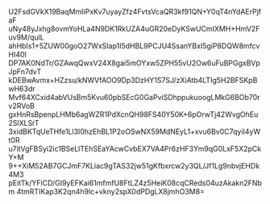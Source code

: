 U2FsdGVkX19BaqMmIiPxKv7uyayZfz4FvtsVcaQR3kf91QN+Y0qT4nYdAErPjfaF
uNy48yJxhg8ovmYoHLa4N9DK1RkUZA4uGR20eDyKSwUCmIXMH+HmV2Fuv9M/qulL
ahHbIs1+5ZUW00goO27WxSIap1I5dHBL9PCJU4SsanYBxI5giP8DQW8mfcvHI40I
DP7AK0NdTr/GZAwqQwxV24X8gai5mOYxw5ZPH55vU2Ow6uFuBPGgxBVpJpFn7dvT
kDEBwAvmx+HZzsu/kNWVfAOO9Dp3DzHY1S7SJ/zXiAtb4LTIg5H2BFSKpBwH63dr
Mvf64XCxid4abVUsBm5Kvu60pbSEcG0GaPviSDhppukuoogLMkG6BOb70rv2RVoB
gxHnRsBpenpLHMb6agWZR1PdXcnQH98FS40Y50K+6pOrwTj42WvgOhEu2SlXLSrT
3xidBKTqUeTHfe1Ll3I0hzEhBL1P2oOSwNX59MdNEyL1+xvu6Bv0C7qyiI4yWt0R
u7itVgFBSyi2ic1BSeLlTEhSEaYAcwCvbEX7VA4Pr6zHF3Ym9qG0LxF5X2pCkY+M
9++XiM52AB7GCJmF7KLiac9gTAS32jw51gKfbxrcw2y3QL/Jf1Lg9nbvjEHDk4M3
pEitTk/YFlCD/GI9yEFKai61mfmfU8FtLZ4z5HeiK08cqCReds04uzAkakn2FNbm
4tmRTIKap3K2qn4h9lc+vkny2spX0dPDgLX8jmhO3M8=
